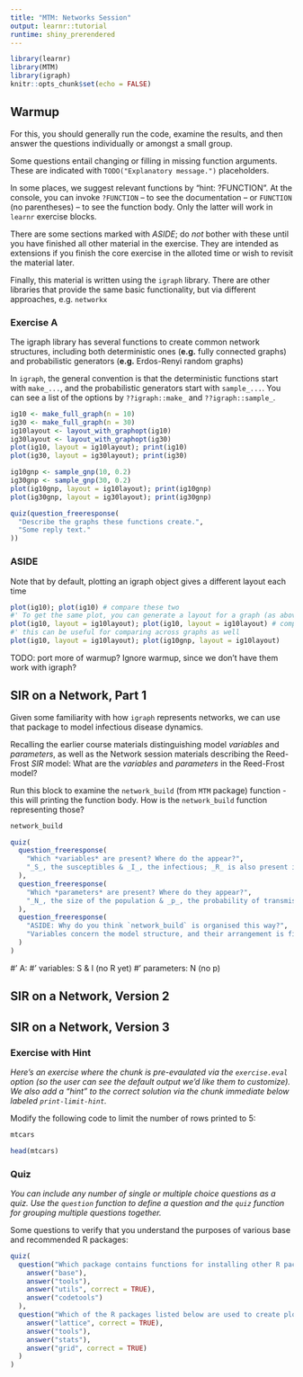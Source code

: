 ```yaml
---
title: "MTM: Networks Session"
output: learnr::tutorial
runtime: shiny_prerendered
---
```


```r
library(learnr)
library(MTM)
library(igraph)
knitr::opts_chunk$set(echo = FALSE)
```

## Warmup

For this, you should generally run the code, examine the results, and then answer the questions individually or amongst a small group.

Some questions entail changing or filling in missing function arguments. These are indicated with `TODO("Explanatory message.")` placeholders.

In some places, we suggest relevant functions by "hint: ?FUNCTION". At the console, you can invoke `?FUNCTION` -- to see the documentation -- or `FUNCTION` (no parentheses) -- to see the function body. Only the latter will work in `learnr` exercise blocks.

There are some sections marked with *ASIDE*; do _not_ bother with these until you have finished all other material in the exercise. They are intended as extensions if you finish the core exercise in the alloted time or wish to revisit the material later.

Finally, this material is written using the `igraph` library. There are other libraries that provide the same basic functionality, but via different approaches, e.g. `networkx`

### Exercise A

The igraph library has several functions to create common network structures, including both deterministic ones (**e.g.** fully connected graphs) and probabilistic generators (**e.g.** Erdos-Renyi random graphs)

In `igraph`, the general convention is that the deterministic functions start with `make_...`, and the probabilistic generators start with `sample_...`. You can see a list of the options by `??igraph::make_` and `??igraph::sample_`.


```r
ig10 <- make_full_graph(n = 10)
ig30 <- make_full_graph(n = 30)
ig10layout <- layout_with_graphopt(ig10)
ig30layout <- layout_with_graphopt(ig30)
plot(ig10, layout = ig10layout); print(ig10)
plot(ig30, layout = ig30layout); print(ig30)

ig10gnp <- sample_gnp(10, 0.2)
ig30gnp <- sample_gnp(30, 0.2)
plot(ig10gnp, layout = ig10layout); print(ig10gnp)
plot(ig30gnp, layout = ig30layout); print(ig30gnp)
```

```r
quiz(question_freeresponse(
  "Describe the graphs these functions create.",
  "Some reply text."
))
```

### ASIDE

Note that by default, plotting an igraph object gives a different layout each time

```r
plot(ig10); plot(ig10) # compare these two
#' To get the same plot, you can generate a layout for a graph (as above)
plot(ig10, layout = ig10layout); plot(ig10, layout = ig10layout) # compare these two 
#' this can be useful for comparing across graphs as well
plot(ig10, layout = ig10layout); plot(ig10gnp, layout = ig10layout)

```

TODO: port more of warmup? Ignore warmup, since we don't have them work with igraph?

## SIR on a Network, Part 1

Given some familiarity with how `igraph` represents networks, we can use that package to model infectious disease dynamics.

Recalling the earlier course materials distinguishing model _variables_ and _parameters_, as well as the Network session materials describing the Reed-Frost *SIR* model: What are the _variables_ and _parameters_ in the Reed-Frost model?

Run this block to examine the `network_build` (from `MTM` package) function - this will printing the function body. How is the `network_build` function representing those?

```r
network_build
```

```r
quiz(
  question_freeresponse(
    "Which *variables* are present? Where do the appear?",
    "_S_, the susceptibles & _I_, the infectious; _R_ is also present in a definition sense, though no individuals in the population are in _R_ initially. The *variables* appear only in the function body."
  ),
  question_freeresponse(
    "Which *parameters* are present? Where do they appear?",
    "_N_, the size of the population & _p_, the probability of transmission from infectious individuals during a time step. They are inputs to the function, which are then used in various ways in the function body."
  ),
  question_freeresponse(
    "ASIDE: Why do you think `network_build` is organised this way?",
    "Variables concern the model structure, and their arrangement is fixed (as Reed-Frost SIR) at this stage. During setup, parameters are the parts that vary, which is why they are inputs to this function."
  )
)
```


#' A:
#' variables: S & I (no R yet)
#' parameters: N (no p)


## SIR on a Network, Version 2

## SIR on a Network, Version 3

### Exercise with Hint

*Here's an exercise where the chunk is pre-evaulated via the `exercise.eval` option (so the user can see the default output we'd like them to customize). We also add a "hint" to the correct solution via the chunk immediate below labeled `print-limit-hint`.*

Modify the following code to limit the number of rows printed to 5:

```r
mtcars
```

```r
head(mtcars)
```

### Quiz

*You can include any number of single or multiple choice questions as a quiz. Use the `question` function to define a question and the `quiz` function for grouping multiple questions together.*

Some questions to verify that you understand the purposes of various base and recommended R packages:

```r
quiz(
  question("Which package contains functions for installing other R packages?",
    answer("base"),
    answer("tools"),
    answer("utils", correct = TRUE),
    answer("codetools")
  ),
  question("Which of the R packages listed below are used to create plots?",
    answer("lattice", correct = TRUE),
    answer("tools"),
    answer("stats"),
    answer("grid", correct = TRUE)
  )
)
```

